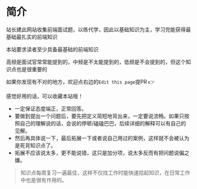 # 简介
 
站长建此网站收集前端面试题，以练代学，因此以基础知识为主，学习完能获得最基础最扎实的前端知识

本站要求读者至少具备最基础的前端知识

高频是面试官常常能提到的，中频是不太能提到的，低频是不会提到的，但这个知识点也是很重要的

如果你发现有不对的地方，欢迎点右边的`Edit this page`提PR 👉

感觉好用的话，可以收藏本站哦！

* 一定保证态度端正，正常回答。
* 要做到提出一个问题后，要先把定义简短地背出来，一定要说流畅。如果只按照自己的理解说的话，会说的停顿/磕磕巴巴，后续详细的解释可以有自己的见解。
* 然后再具体说一下，最后拓展一下或者说自己用过的案例，这样就不会被认为是死背知识点了。
* 拓展不应该说太多，更不能说错，这只是加分项，说太多反而有把问题说偏之嫌。

> 知识点每周复习一遍最佳，这样不仅找工作时能快速拾起知识，在日常工作中也是很有作用的。


<Counters />
